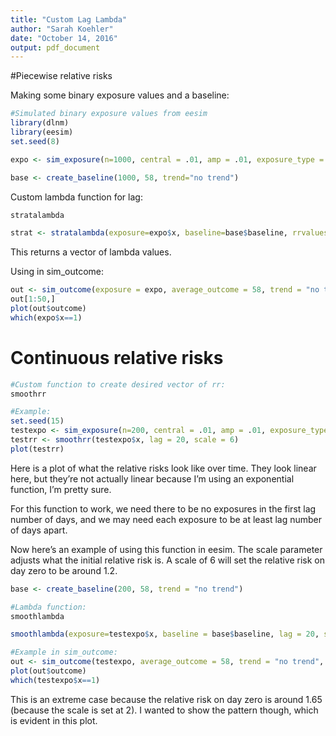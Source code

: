```yaml
---
title: "Custom Lag Lambda"
author: "Sarah Koehler"
date: "October 14, 2016"
output: pdf_document
---
```


#Piecewise relative risks

Making some binary exposure values and a baseline:

```r
#Simulated binary exposure values from eesim
library(dlnm)
library(eesim)
set.seed(8)

expo <- sim_exposure(n=1000, central = .01, amp = .01, exposure_type = "binary")

base <- create_baseline(1000, 58, trend="no trend")
```

Custom lambda function for lag:

```r
stratalambda

strat <- stratalambda(exposure=expo$x, baseline=base$baseline, rrvalues = c(.2, .05, .01), lag = 6, argvar = list(fun = "lin"), arglag = list(fun="strata", breaks = c(0,1,3)))
```

This returns a vector of lambda values.  

Using in sim_outcome:

```r
out <- sim_outcome(exposure = expo, average_outcome = 58, trend = "no trend", cust_lambda_func = stratalambda, cust_lambda_args = list(exposure = expo$x, baseline = base, rrvalues = c(.7, .5, .3), lag=15, argvar = list(fun = "lin"), arglag = list(fun="strata", breaks = c(0,4,9))))
out[1:50,]
plot(out$outcome)
which(expo$x==1)
```

# Continuous relative risks

```r
#Custom function to create desired vector of rr:
smoothrr 

#Example:
set.seed(15)
testexpo <- sim_exposure(n=200, central = .01, amp = .01, exposure_type = "binary")
testrr <- smoothrr(testexpo$x, lag = 20, scale = 6)
plot(testrr)
```

Here is a plot of what the relative risks look like over time.  They look linear here, but they're not actually linear because I'm using an exponential function, I'm pretty sure.

For this function to work, we need there to be no exposures in the first lag number of days, and we may need each exposure to be at least lag number of days apart.  

Now here's an example of using this function in eesim. The scale parameter adjusts what the initial relative risk is.  A scale of 6 will set the relative risk on day zero to be around 1.2.

```r
base <- create_baseline(200, 58, trend = "no trend")

#Lambda function:
smoothlambda 

smoothlambda(exposure=testexpo$x, baseline = base$baseline, lag = 20, scale = 2)

#Example in sim_outcome:
out <- sim_outcome(testexpo, average_outcome = 58, trend = "no trend", cust_lambda_func = smoothlambda, cust_lambda_args = list(testexpo$x, baseline = base$baseline, lag = 20, scale = 2))
plot(out$outcome)
which(testexpo$x==1)
```

This is an extreme case because the relative risk on day zero is around 1.65 (because the scale is set at 2).  I wanted to show the pattern though, which is evident in this plot.  
